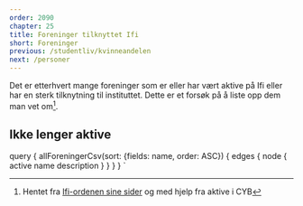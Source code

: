 ```yaml
---
order: 2090
chapter: 25
title: Foreninger tilknyttet Ifi
short: Foreninger
previous: /studentliv/kvinneandelen
next: /personer
---
```



Det er etterhvert mange foreninger som er eller har vært aktive på Ifi eller har en sterk tilknytning til 
instituttet. Dette er et forsøk på å liste opp dem man vet om[^1].

<Associations active={true} data={props.data.allForeningerCsv} />

## Ikke lenger aktive

<Associations active={false} data={props.data.allForeningerCsv} />

[^1]:Hentet fra [Ifi-ordenen sine sider](http://ordenen.ifi.uio.no/association/) og med hjelp fra aktive i CYB

  query {
    allForeningerCsv(sort: {fields: name, order: ASC}) {
      edges {
        node {
          active
          name
          description
        }
      }
    }
  }
`
